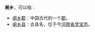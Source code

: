 '''阌乡'''，可以指：
*[[阌乡郡|阌乡郡]]：中国古代的一个[[郡|郡]]。
*[[阌乡县|阌乡县]]：古县名，位于今[[河南省|河南省]][[灵宝市|灵宝市]]。

{{Disambig|Cat=二字中国地名消歧义}}